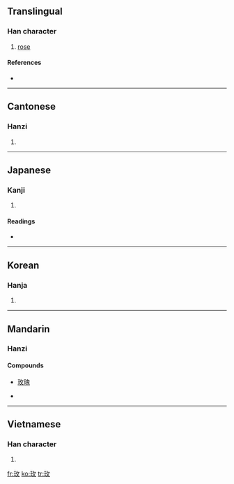 ==Translingual==

===Han character===
{{Han char|rn=96|rad=玉|as=04|sn=8|four=1814<sub>0</sub>|canj=一土人大 (MGOK), X一土人大 (XMGOK)}}

# [[rose]]

====References====
* {{Han ref|kx=0728.170|dkj=20874|dj=1140.160|hdz=21104.080|uh=73AB|ud=29611|bh=AAB4|bd=43700}}

----

==Cantonese==

===Hanzi===
{{yue-hanzi|jyut=|y=mui4}}

# {{defn|Cantonese|sort=玉04}}

----

==Japanese==

===Kanji===
{{ja-kanji|grade=|rs=玉04}}

# {{defn|Japanese}}

====Readings====
* {{ja-readings|on=[[ばい]] (bai), [[め]] (me), [[まい]] (mai)|kun=}}

----

==Korean==

===Hanja===
{{ko-hanja|hangeul=매|eumhun=|rv=mae|mr=mae|y=may}}

# {{defn|Korean|sort=玉04}}

----

==Mandarin==

===Hanzi===
{{cmn-hanzi|pin=[[méi]] ([[mei2]])|wg=mei<sup>2</sup>}}

====Compounds====
* [[玫瑰]]

* {{defn|Mandarin|sort=玉04}}

----

==Vietnamese==

===Han character===
{{vi-hantu|[[mân]], [[mai]]|rs=玉04}}

# {{defn|Vietnamese|sort=玉04}}

[[fr:玫]]
[[ko:玫]]
[[tr:玫]]
